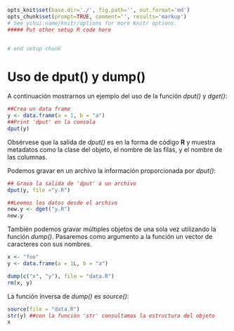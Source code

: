 ```r
opts_knit$set(base.dir='./', fig.path='', out.format='md')
opts_chunk$set(prompt=TRUE, comment='', results='markup')
# See yihui.name/knitr/options for more Knitr options.
##### Put other setup R code here


# end setup chunk
```
# Uso de dput() y dump()

A continuación mostrarnos un ejemplo del uso de la función _dput()_ y _dget()_:

```r
##Crea un data frame
y <- data.frame(a = 1, b = "a")
##Print 'dput' en la consola
dput(y)

```

Obsérvese que la salida de _dput()_ es en la forma de código __R__ y muestra metadatos como la clase del objeto, el nombre de las filas, y el nombre de las columnas.

Podemos gravar en un archivo la información proporcionada por _dput()_:

```r
## Grava la salida de 'dput' a un archivo
dput(y, file ="y.R")

##Leemos los datos desde el archivo
new.y <- dget("y.R")
new.y

```

También podemos gravar múltiples objetos de una sola vez utilizando la función _dump()_. Pasaremos como argumento a la función un vector de caracteres con sus nombres.

```r
x <- "foo"
y <- data.frame(a = 1L, b = "a")

dump(c("x", "y"), file = "data.R")
rm(x, y)

```
 La función inversa de _dump()_ es _source()_:
 
 
 
```r
source(file = "data.R")
str(y) ##con la función 'str' consultamos la estructura del objeto
x


```


